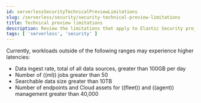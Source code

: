 ```yaml
---
id: serverlessSecurityTechnicalPreviewLimitations
slug: /serverless/security/security-technical-preview-limitations
title: Technical preview limitations
description: Review the limitations that apply to Elastic Security projects in technical preview. 
tags: [ 'serverless', 'security' ]
---
```


<DocBadge template="technical preview" />

Currently, workloads outside of the following ranges may experience higher latencies:

- Data ingest rate, total of all data sources, greater than 100GB per day
- Number of ((ml)) jobs greater than 50
- Searchable data size greater than 10TB
- Number of endpoints and Cloud assets for ((fleet)) and ((agent)) management greater than 40,000